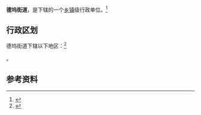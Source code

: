 {{中国乡级行政区|52/02/01/004/000}}

'''德坞街道'''，是{{PRC admin/fullname|52/02/01/004/000|3}}下辖的一个[[乡镇|乡镇]]级行政单位。<ref>{{PRC admin/ref sgc|{{PRC admin/parent|52/02/01/004/000}}}}</ref>

== 行政区划 ==

德坞街道下辖以下地区：<ref>{{PRC admin/ref sgc|52/02/01/004/000}}</ref>

{{PRC admin/children|52/02/01/004/000}}。

== 参考资料 ==

{{reflist}}

{{行政区划小作品}}
{{PRC admin/navcat|52/02/01/004/000}}